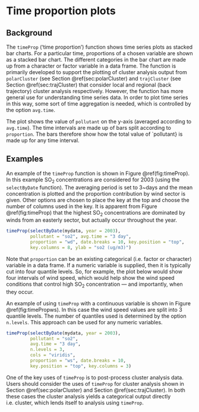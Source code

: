 # Time proportion plots  {#sec:timeProp}

## Background {#sec:timePropBack}

The `timeProp` ('time proportion') function shows time series plots
as stacked bar charts. For a particular time, proportions of a chosen
variable are shown as a stacked bar chart. The different categories in
the bar chart are made up from a character or factor variable in a
data frame. The function is primarily developed to support the
plotting of cluster analysis output from `polarCluster` (see Section
\@ref(sec:polarCluster) and `trajCluster` (see Section
\@ref(sec:trajCluster) that consider local and regional (back
trajectory) cluster analysis respectively. However, the function has
more general use for understanding time series data. In order to plot
time series in this way, some sort of time aggregation is needed,
which is controlled by the option `avg.time`.

The plot shows the value of `pollutant` on the y-axis (averaged
according to `avg.time`). The time intervals are made up of bars
split according to `proportion`. The bars therefore show how the
total value of `pollutant} is made up for any time interval.

## Examples {#sec:timePropEx}

An example of the `timeProp` function is shown in Figure
\@ref(fig:timeProp). In this example SO~2~ concentrations are
considered for 2003 (using the `selectByDate` function). The
averaging period is set to 3~days and the mean concentration is
plotted and the proportion contribution by wind sector is given. Other
options are chosen to place the key at the top and choose the number
of columns used in the key. It is apparent from Figure \@ref(fig:timeProp)
that the highest SO~2~ concentrations are dominated by winds from an
easterly sector, but actually occur throughout the year.


```r
timeProp(selectByDate(mydata, year = 2003),
         pollutant = "so2", avg.time = "3 day",
         proportion = "wd", date.breaks = 10, key.position = "top",
         key.columns = 8, ylab = "so2 (ug/m3)")
```

Note that `proportion` can be an existing categorical (i.e. factor
or character) variable in a data frame. If a numeric variable is
supplied, then it is typically cut into four quantile levels. So, for
example, the plot below would show four intervals of wind speed, which
would help show the wind speed conditions that control high SO~2~
concentration --- and importantly, when they occur.

An example of using `timeProp` with a continuous variable is shown in Figure \@ref(fig:timePropws). In this case the wind speed values are split into 3 quantile levels. The number of quantiles used is determined by the option `n.levels`. This approach can be used for any numeric variables.

```r
timeProp(selectByDate(mydata, year = 2003),
         pollutant = "so2",
         avg.time = "3 day",
         n.levels = 3,
         cols = "viridis",
         proportion = "ws", date.breaks = 10,
         key.position = "top", key.columns = 3)
```

One of the key uses of `timeProp` is to post-process cluster
analysis data. Users should consider the uses of `timeProp` for
cluster analysis shown in Section \@ref(sec:polarCluster) and Section
\@ref(sec:trajCluster). In both these cases the cluster analysis
yields a categorical output directly i.e. cluster, which lends itself
to analysis using `timeProp`.


